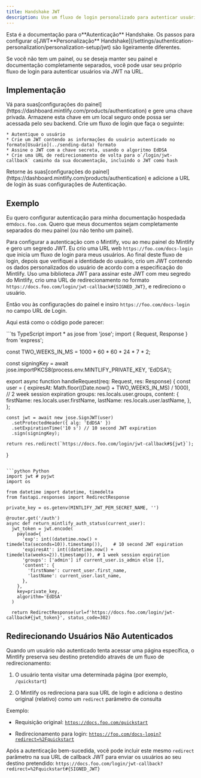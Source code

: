 ```yaml
---
title: Handshake JWT
description: Use um fluxo de login personalizado para autenticar usuários
---
```


<Info>
  Esta é a documentação para o**Autenticação** Handshake. Os passos para configurar o[JWT**Personalização** Handshake](/settings/authentication-personalization/personalization-setup/jwt) são ligeiramente diferentes.
</Info>

Se você não tem um painel, ou se deseja manter seu painel e documentação completamente separados, você pode usar seu próprio fluxo de login para autenticar usuários via JWT na URL.

## Implementação

<Steps>
  <Step title="Generate a private key">
    Vá para suas[configurações do painel](https://dashboard.mintlify.com/products/authentication) e gere uma chave privada. Armazene esta chave em um local seguro onde possa ser acessada pelo seu backend.
  </Step>

  <Step title="Create a login flow">
    Crie um fluxo de login que faça o seguinte:

    * Autentique o usuário
    * Crie um JWT contendo as informações do usuário autenticado no formato[Usuário](../sending-data) formato
    * Assine o JWT com a chave secreta, usando o algoritmo EdDSA
    * Crie uma URL de redirecionamento de volta para o`/login/jwt-callback` caminho da sua documentação, incluindo o JWT como hash
  </Step>

  <Step title="Configure your Authentication settings">
    Retorne às suas[configurações do painel](https://dashboard.mintlify.com/products/authentication) e adicione a URL de login às suas configurações de Autenticação.
  </Step>
</Steps>

## Exemplo

Eu quero configurar autenticação para minha documentação hospedada em`docs.foo.com`. Quero que meus documentos
sejam completamente separados do meu painel (ou não tenho um painel).

Para configurar a autenticação com o Mintlify, vou ao meu painel do Mintlify e gero um
segredo JWT. Eu crio uma URL web `https://foo.com/docs-login` que inicia um fluxo de login
para meus usuários. Ao final deste fluxo de login, depois que verifiquei a identidade do usuário,
crio um JWT contendo os dados personalizados do usuário de acordo com a especificação do Mintlify.
Uso uma biblioteca JWT para assinar este JWT com meu segredo do Mintlify, crio uma URL de redirecionamento no
formato `https://docs.foo.com/login/jwt-callback#{SIGNED_JWT}`, e redireciono o usuário.

Então vou às configurações do painel e insiro `https://foo.com/docs-login` no
campo URL de Login.

Aqui está como o código pode parecer:

<CodeGroup>
  ```ts TypeScript
  import * as jose from 'jose';
  import { Request, Response } from 'express';

  const TWO_WEEKS_IN_MS = 1000 * 60 * 60 * 24 * 7 * 2;

  const signingKey = await jose.importPKCS8(process.env.MINTLIFY_PRIVATE_KEY, 'EdDSA');

  export async function handleRequest(req: Request, res: Response) {
    const user = {
      expiresAt: Math.floor((Date.now() + TWO_WEEKS_IN_MS) / 1000), // 2 week session expiration
      groups: res.locals.user.groups,
      content: {
        firstName: res.locals.user.firstName,
        lastName: res.locals.user.lastName,
      },
    };

    const jwt = await new jose.SignJWT(user)
      .setProtectedHeader({ alg: 'EdDSA' })
      .setExpirationTime('10 s') // 10 second JWT expiration
      .sign(signingKey);

    return res.redirect(`https://docs.foo.com/login/jwt-callback#${jwt}`);
  }
  ```

  ```python Python
  import jwt # pyjwt
  import os

  from datetime import datetime, timedelta
  from fastapi.responses import RedirectResponse

  private_key = os.getenv(MINTLIFY_JWT_PEM_SECRET_NAME, '')

  @router.get('/auth')
  async def return_mintlify_auth_status(current_user):
    jwt_token = jwt.encode(
      payload={
        'exp': int((datetime.now() + timedelta(seconds=10)).timestamp()),    # 10 second JWT expiration
        'expiresAt': int((datetime.now() + timedelta(weeks=2)).timestamp()), # 1 week session expiration
        'groups': ['admin'] if current_user.is_admin else [],
        'content': {
          'firstName': current_user.first_name,
          'lastName': current_user.last_name,
        },
      },
      key=private_key,
      algorithm='EdDSA'
    )

    return RedirectResponse(url=f'https://docs.foo.com/login/jwt-callback#{jwt_token}', status_code=302)
  ```
</CodeGroup>

## Redirecionando Usuários Não Autenticados

Quando um usuário não autenticado tenta acessar uma página específica, o Mintlify preserva seu destino pretendido através de um fluxo de redirecionamento:

1. O usuário tenta visitar uma determinada página (por exemplo, `/quickstart`)

2. O Mintlify os redireciona para sua URL de login e adiciona o destino original (relativo) como um `redirect` parâmetro de consulta

Exemplo:

* Requisição original: [`https://docs.foo.com/quickstart`](https://docs.foo.com/quickstart)

* Redirecionamento para login: [`https://foo.com/docs-login?redirect=%2Fquickstart`](https://foo.com/docs-login?redirect=%2Fquickstart)

Após a autenticação bem-sucedida, você pode incluir este mesmo `redirect` parâmetro na sua URL de callback JWT para enviar os usuários ao seu destino pretendido:
`https://docs.foo.com/login/jwt-callback?redirect=%2Fquickstart#{SIGNED_JWT}`
